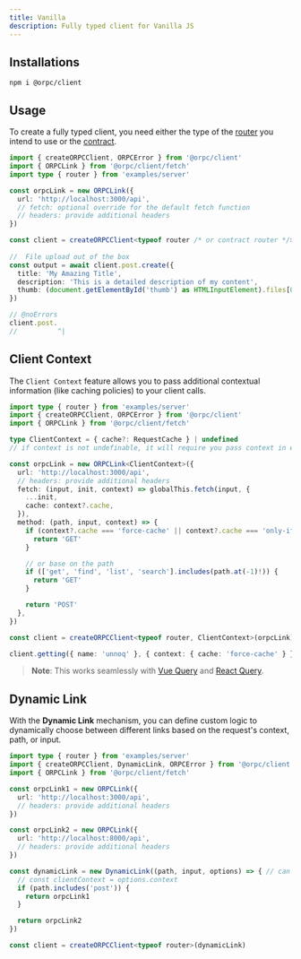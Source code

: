 ```yaml
---
title: Vanilla
description: Fully typed client for Vanilla JS
---
```


## Installations

```package-install
npm i @orpc/client
```

## Usage

To create a fully typed client, you need either the type of the [router](/docs/server/router) you intend to use or the [contract](/docs/contract/builder).

```ts twoslash
import { createORPCClient, ORPCError } from '@orpc/client'
import { ORPCLink } from '@orpc/client/fetch'
import type { router } from 'examples/server'

const orpcLink = new ORPCLink({
  url: 'http://localhost:3000/api',
  // fetch: optional override for the default fetch function
  // headers: provide additional headers
})

const client = createORPCClient<typeof router /* or contract router */>(orpcLink)
 
//  File upload out of the box
const output = await client.post.create({
  title: 'My Amazing Title',
  description: 'This is a detailed description of my content',
  thumb: (document.getElementById('thumb') as HTMLInputElement).files[0]!,
})

// @noErrors
client.post.
//          ^|
```

## Client Context

The `Client Context` feature allows you to pass additional contextual information (like caching policies) to your client calls.

```ts twoslash
import type { router } from 'examples/server'
import { createORPCClient, ORPCError } from '@orpc/client'
import { ORPCLink } from '@orpc/client/fetch'

type ClientContext = { cache?: RequestCache } | undefined
// if context is not undefinable, it will require you pass context in every call

const orpcLink = new ORPCLink<ClientContext>({
  url: 'http://localhost:3000/api',
  // headers: provide additional headers
  fetch: (input, init, context) => globalThis.fetch(input, {
    ...init,
    cache: context?.cache,
  }),
  method: (path, input, context) => {
    if (context?.cache === 'force-cache' || context?.cache === 'only-if-cached') {
      return 'GET'
    }

    // or base on the path
    if (['get', 'find', 'list', 'search'].includes(path.at(-1)!)) {
      return 'GET'
    }

    return 'POST'
  },
})

const client = createORPCClient<typeof router, ClientContext>(orpcLink)

client.getting({ name: 'unnoq' }, { context: { cache: 'force-cache' } })
```

> **Note**: This works seamlessly with [Vue Query](/docs/client/vue-query) and [React Query](/docs/client/react-query).

## Dynamic Link

With the **Dynamic Link** mechanism, you can define custom logic to dynamically choose between different links based on the request's context, path, or input.

```ts twoslash
import type { router } from 'examples/server'
import { createORPCClient, DynamicLink, ORPCError } from '@orpc/client'
import { ORPCLink } from '@orpc/client/fetch'

const orpcLink1 = new ORPCLink({
  url: 'http://localhost:3000/api',
  // headers: provide additional headers
})

const orpcLink2 = new ORPCLink({
  url: 'http://localhost:8000/api',
  // headers: provide additional headers
})

const dynamicLink = new DynamicLink((path, input, options) => { // can be async
  // const clientContext = options.context
  if (path.includes('post')) {
    return orpcLink1
  }

  return orpcLink2
})

const client = createORPCClient<typeof router>(dynamicLink)
```